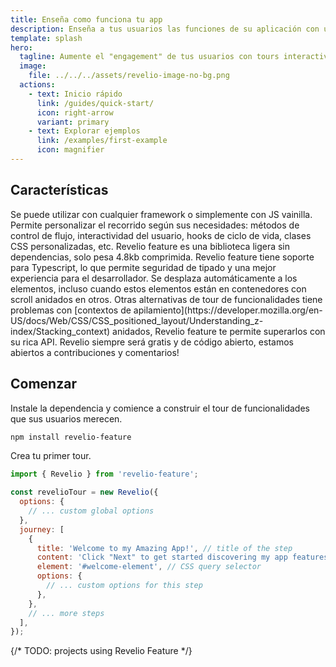 ```yaml
---
title: Enseña como funciona tu app
description: Enseña a tus usuarios las funciones de su aplicación con un tour interactivo.
template: splash
hero:
  tagline: Aumente el "engagement" de tus usuarios con tours interactivos por las funcionalidades de tu app.
  image:
    file: ../../../assets/revelio-image-no-bg.png
  actions:
    - text: Inicio rápido
      link: /guides/quick-start/
      icon: right-arrow
      variant: primary
    - text: Explorar ejemplos
      link: /examples/first-example
      icon: magnifier
---
```



## Características

<CardGrid stagger>
  <Card title="Agnóstico de frameworks" icon="star">
    Se puede utilizar con cualquier framework o simplemente con JS vainilla.
  </Card>
  <Card title="API rica e intuitiva" icon="star">
    Permite personalizar el recorrido según sus necesidades: métodos de control
    de flujo, interactividad del usuario, hooks de ciclo de vida, clases CSS
    personalizadas, etc.
  </Card>
  <Card title="Ligero y sin dependencias" icon="star">
    Revelio feature es una biblioteca ligera sin dependencias, solo pesa 4.8kb
    comprimida.
  </Card>
  <Card title="Typescript" icon="star">
    Revelio feature tiene soporte para Typescript, lo que permite seguridad de
    tipado y una mejor experiencia para el desarrollador.
  </Card>
  <Card title="Desplazamiento automático a los elementos" icon="star">
    Se desplaza automáticamente a los elementos, incluso cuando estos elementos
    están en contenedores con scroll anidados en otros.
  </Card>
  <Card title="Soporta anidamiento de contextos de apilamiento" icon="star">
    Otras alternativas de tour de funcionalidades tiene problemas con [contextos
    de
    apilamiento](https://developer.mozilla.org/en-US/docs/Web/CSS/CSS_positioned_layout/Understanding_z-index/Stacking_context)
    anidados, Revelio feature te permite superarlos con su rica API.
  </Card>
  <Card title="Gratis y de código abierto" icon="star">
    Revelio siempre será gratis y de código abierto, estamos abiertos a
    contribuciones y comentarios!
  </Card>
</CardGrid>

## Comenzar

Instale la dependencia y comience a construir el tour de funcionalidades que sus usuarios merecen.

```bash
npm install revelio-feature
```

Crea tu primer tour.

```js
import { Revelio } from 'revelio-feature';

const revelioTour = new Revelio({
  options: {
    // ... custom global options
  },
  journey: [
    {
      title: 'Welcome to my Amazing App!', // title of the step
      content: 'Click "Next" to get started discovering my app features.', // description of the step
      element: '#welcome-element', // CSS query selector
      options: {
        // ... custom options for this step
      },
    },
    // ... more steps
  ],
});
```

<div class="block justify-center pt-12 ">
  <LinkCard
    href="/quick-start"
    content="Follow the quick start guide for more details"
    title="Folow the quick start guide for more details"
  />
</div>

{/* TODO: projects using Revelio Feature */}
